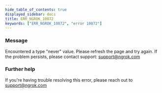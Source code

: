 ```yaml
---
hide_table_of_contents: true
displayed_sidebar: docs
title: ERR_NGROK_10072
keywords: ["ERR_NGROK_10072", "error 10072"]
---
```


### Message

Encountered a type "never" value. Please refresh the page and try again. If the problem persists, please contact support: support@ngrok.com

### Further help

If you're having trouble resolving this error, please reach out to [support@ngrok.com](mailto:support@ngrok.com?subject=Help%20with%20ERR_NGROK_10072)

